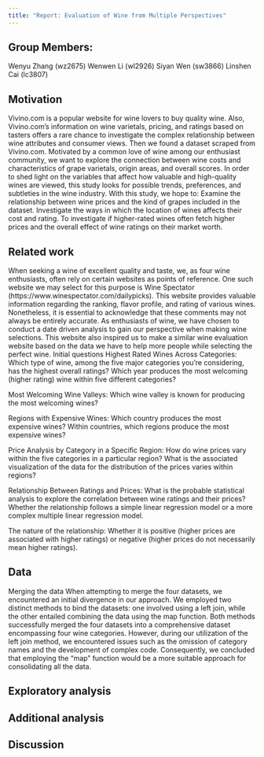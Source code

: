 ```yaml
---
title: "Report: Evaluation of Wine from Multiple Perspectives"
---
```



## Group Members:
Wenyu Zhang (wz2675)
Wenwen Li (wl2926)
Siyan Wen (sw3866)
Linshen Cai (lc3807)


## Motivation 
Vivino.com is a popular website for wine lovers to buy quality wine. Also, Vivino.com's information on wine varietals, pricing, and ratings based on tasters offers a rare chance to investigate the complex relationship between wine attributes and consumer views. Then we found a dataset scraped from Vivino.com. Motivated by a common love of wine among our enthusiast community, we want to explore the connection between wine costs and characteristics of grape varietals, origin areas, and overall scores. In order to shed light on the variables that affect how valuable and high-quality wines are viewed, this study looks for possible trends, preferences, and subtleties in the wine industry. With this study, we hope to:
Examine the relationship between wine prices and the kind of grapes included in the dataset.
Investigate the ways in which the location of wines affects their cost and rating.
To investigate if higher-rated wines often fetch higher prices and the overall effect of wine ratings on their market worth.


## Related work
When seeking a wine of excellent quality and taste, we, as four wine enthusiasts, often rely on certain websites as points of reference. One such website we may select for this purpose is Wine Spectator (https://www.winespectator.com/dailypicks). This website provides valuable information regarding the ranking, flavor profile, and rating of various wines. Nonetheless, it is essential to acknowledge that these comments may not always be entirely accurate. As enthusiasts of wine, we have chosen to conduct a date driven analysis to gain our perspective when making wine selections. This website also inspired us to make a similar wine evaluation website based on the data we have to help more people while selecting the perfect wine.
Initial questions
Highest Rated Wines Across Categories: Which type of wine, among the five major categories you're considering, has the highest overall ratings? Which year produces the most welcoming (higher rating) wine within five different categories? 

Most Welcoming Wine Valleys: Which wine valley is known for producing the most welcoming wines? 

Regions with Expensive Wines: Which country produces the most expensive wines? 
Within countries, which regions produce the most expensive wines? 

Price Analysis by Category in a Specific Region: How do wine prices vary within the five categories in a particular region? What is the associated visualization of the data for the distribution of the prices varies within regions?

Relationship Between Ratings and Prices: What is the probable statistical analysis to explore the correlation between wine ratings and their prices? Whether the relationship follows a simple linear regression model or a more complex multiple linear regression model.

The nature of the relationship: Whether it is positive (higher prices are associated with higher ratings) or negative (higher prices do not necessarily mean higher ratings).


## Data
Merging the data
When attempting to merge the four datasets, we encountered an initial divergence in our approach. We employed two distinct methods to bind the datasets: one involved using a left join, while the other entailed combining the data using the map function. Both methods successfully merged the four datasets into a comprehensive dataset encompassing four wine categories. However, during our utilization of the left join method, we encountered issues such as the omission of category names and the development of complex code. Consequently, we concluded that employing the “map” function would be a more suitable approach for consolidating all the data.

## Exploratory analysis


## Additional analysis

## Discussion




